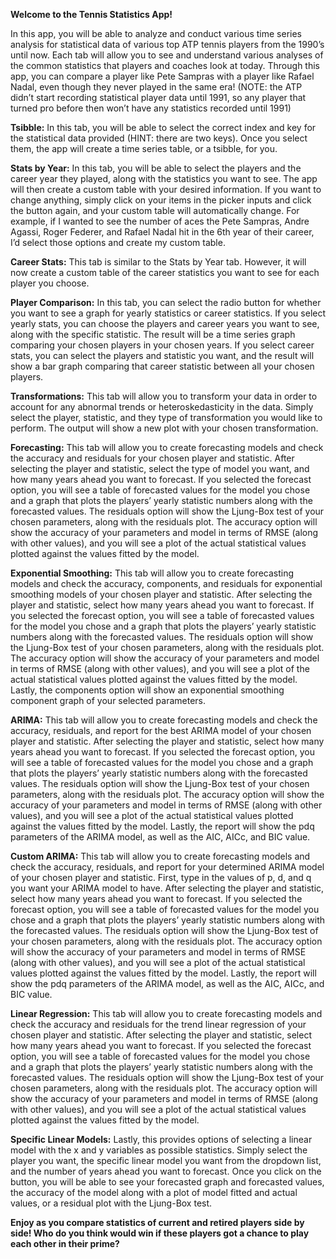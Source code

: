 **Welcome to the Tennis Statistics App!**
  
In this app, you will be able to analyze and conduct various time series analysis for statistical data of various top ATP tennis players from the 1990's until now. Each tab will allow you to see and understand various analyses of the common statistics that players and coaches look at today. Through this app, you can compare a player like Pete Sampras with a player like Rafael Nadal, even though they never played in the same era! (NOTE: the ATP didn't start recording statistical player data until 1991, so any player that turned pro before then won't have any statistics recorded until 1991)

**Tsibble:** In this tab, you will be able to select the correct index and key for the statistical data provided (HINT: there are two keys). Once you select them, the app will create a time series table, or a tsibble, for you.

**Stats by Year:** In this tab, you will be able to select the players and the career year they played, along with the statistics you want to see. The app will then create a custom table with your desired information. If you want to change anything, simply click on your items in the picker inputs and click the button again, and your custom table will automatically change. For example, if I wanted to see the number of aces the Pete Sampras, Andre Agassi, Roger Federer, and Rafael Nadal hit in the 6th year of their career, I'd select those options and create my custom table.

**Career Stats:** This tab is similar to the Stats by Year tab. However, it will now create a custom table of the career statistics you want to see for each player you choose.

**Player Comparison:** In this tab, you can select the radio button for whether you want to see a graph for yearly statistics or career statistics. If you select yearly stats, you can choose the players and career years you want to see, along with the specific statistic. The result will be a time series graph comparing your chosen players in your chosen years. If you select career stats, you can select the players and statistic you want, and the result will show a bar graph comparing that career statistic between all your chosen players.

**Transformations:** This tab will allow you to transform your data in order to account for any abnormal trends or heteroskedasticity in the data. Simply select the player, statistic, and they type of transformation you would like to perform. The output will show a new plot with your chosen transformation.

**Forecasting:** This tab will allow you to create forecasting models and check the accuracy and residuals for your chosen player and statistic. After selecting the player and statistic, select the type of model you want, and how many years ahead you want to forecast. If you selected the forecast option, you will see a table of forecasted values for the model you chose and a graph that plots the players' yearly statistic numbers along with the forecasted values. The residuals option will show the Ljung-Box test of your chosen parameters, along with the residuals plot. The accuracy option will show the accuracy of your parameters and model in terms of RMSE (along with other values), and you will see a plot of the actual statistical values plotted against the values fitted by the model.

**Exponential Smoothing:** This tab will allow you to create forecasting models and check the accuracy, components, and residuals for exponential smoothing models of your chosen player and statistic. After selecting the player and statistic, select how many years ahead you want to forecast. If you selected the forecast option, you will see a table of forecasted values for the model you chose and a graph that plots the players' yearly statistic numbers along with the forecasted values. The residuals option will show the Ljung-Box test of your chosen parameters, along with the residuals plot. The accuracy option will show the accuracy of your parameters and model in terms of RMSE (along with other values), and you will see a plot of the actual statistical values plotted against the values fitted by the model. Lastly, the components option will show an exponential smoothing component graph of your selected parameters.

**ARIMA:** This tab will allow you to create forecasting models and check the accuracy, residuals, and report for the best ARIMA model of your chosen player and statistic. After selecting the player and statistic, select how many years ahead you want to forecast. If you selected the forecast option, you will see a table of forecasted values for the model you chose and a graph that plots the players' yearly statistic numbers along with the forecasted values. The residuals option will show the Ljung-Box test of your chosen parameters, along with the residuals plot. The accuracy option will show the accuracy of your parameters and model in terms of RMSE (along with other values), and you will see a plot of the actual statistical values plotted against the values fitted by the model. Lastly, the report will show the pdq parameters of the ARIMA model, as well as the AIC, AICc, and BIC value.

**Custom ARIMA:** This tab will allow you to create forecasting models and check the accuracy, residuals, and report for your determined ARIMA model of your chosen player and statistic. First, type in the values of p, d, and q you want your ARIMA model to have. After selecting the player and statistic, select how many years ahead you want to forecast. If you selected the forecast option, you will see a table of forecasted values for the model you chose and a graph that plots the players' yearly statistic numbers along with the forecasted values. The residuals option will show the Ljung-Box test of your chosen parameters, along with the residuals plot. The accuracy option will show the accuracy of your parameters and model in terms of RMSE (along with other values), and you will see a plot of the actual statistical values plotted against the values fitted by the model. Lastly, the report will show the pdq parameters of the ARIMA model, as well as the AIC, AICc, and BIC value.

**Linear Regression:** This tab will allow you to create forecasting models and check the accuracy and residuals for the trend linear regression of your chosen player and statistic. After selecting the player and statistic, select how many years ahead you want to forecast. If you selected the forecast option, you will see a table of forecasted values for the model you chose and a graph that plots the players' yearly statistic numbers along with the forecasted values. The residuals option will show the Ljung-Box test of your chosen parameters, along with the residuals plot. The accuracy option will show the accuracy of your parameters and model in terms of RMSE (along with other values), and you will see a plot of the actual statistical values plotted against the values fitted by the model.

**Specific Linear Models:** Lastly, this provides options of selecting a linear model with the x and y variables as possible statistics. Simply select the player you want, the specific linear model you want from the dropdown list, and the number of years ahead you want to forecast. Once you click on the button, you will be able to see your forecasted graph and forecasted values, the accuracy of the model along with a plot of model fitted and actual values, or a residual plot with the Ljung-Box test.

**Enjoy as you compare statistics of current and retired players side by side! Who do you think would win if these players got a chance to play each other in their prime?**
